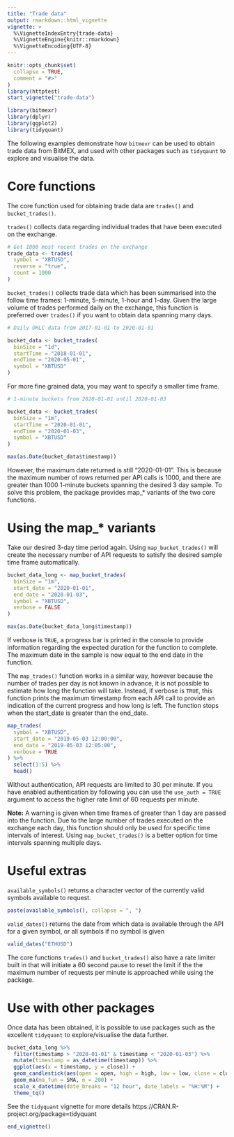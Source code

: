 ```yaml
---
title: "Trade data"
output: rmarkdown::html_vignette
vignette: >
  %\VignetteIndexEntry{trade-data}
  %\VignetteEngine{knitr::rmarkdown}
  %\VignetteEncoding{UTF-8}
---
```


```r
knitr::opts_chunk$set(
  collapse = TRUE,
  comment = "#>"
)
library(httptest)
start_vignette("trade-data")
```

```r
library(bitmexr)
library(dplyr)
library(ggplot2)
library(tidyquant)
```

The following examples demonstrate how `bitmexr` can be used to obtain trade data from BitMEX, and used with other packages such as `tidyqaunt` to explore and visualise the data.

# Core functions

The core function used for obtaining trade data are `trades()` and `bucket_trades()`.

`trades()` collects data regarding individual trades that have been executed on the exchange. 

```r
# Get 1000 most recent trades on the exchange
trade_data <- trades(
  symbol = "XBTUSD",
  reverse = "true",
  count = 1000
)
```


`bucket_trades()` collects trade data which has been summarised into the follow time frames: 1-minute, 5-minute, 1-hour and 1-day. 
Given the large volume of trades performed daily on the exchange, this function is preferred over `trades()` if you want to obtain data spanning many days.

```r
# Daily OHLC data from 2017-01-01 to 2020-01-01

bucket_data <- bucket_trades(
  binSize = "1d",
  startTime = "2018-01-01",
  endTime = "2020-05-01",
  symbol = "XBTUSD"
)
```

For more fine grained data, you may want to specify a smaller time frame.

```r
# 1-minute buckets from 2020-01-01 until 2020-01-03

bucket_data <- bucket_trades(
  binSize = "1m",
  startTime = "2020-01-01",
  endTime = "2020-01-03",
  symbol = "XBTUSD"
)

max(as.Date(bucket_data$timestamp))
```

However, the maximum date returned is still "2020-01-01". This is because the maximum number of rows returned per API calls is 1000, and there are greater than 1000 1-minute buckets spanning the desired 3 day sample.
To solve this problem, the package provides map_* variants of the two core functions.

# Using the map_* variants

Take our desired 3-day time period again. Using `map_bucket_trades()` will create the necessary number of API requests to satisfy the desired sample time frame automatically.

```r

bucket_data_long <- map_bucket_trades(
  binSize = "1m",
  start_date = "2020-01-01",
  end_date = "2020-01-03",
  symbol = "XBTUSD",
  verbose = FALSE
)

max(as.Date(bucket_data_long$timestamp))
```

If verbose is `TRUE`, a progress bar is printed in the console to provide information regarding the expected duration for the function to complete. 
The maximum date in the sample is now equal to the end date in the function.

The `map_trades()` function works in a similar way, however because the number of trades per day is not known in advance, it is not possible to estimate how long the function will take.
Instead, if verbose is `TRUE`, this function prints the maximum timestamp from each API call to provide an indication of the current progress and how long is left. 
The function stops when the start_date is greater than the end_date. 

```r
map_trades(
  symbol = "XBTUSD",
  start_date = "2019-05-03 12:00:00",
  end_date = "2019-05-03 12:05:00",
  verbose = TRUE
) %>%
  select(1:5) %>%
  head()
```

Without authentication, API requests are limited to 30 per minute. If you have enabled authentication by following you can use the `use_auth = TRUE` argument to access the higher rate limit of 60 requests per minute.

**Note:** A warning is given when time frames of greater than 1 day are passed into the function. Due to the large number of trades executed on the exchange each day, this function should only be used for specific time intervals of interest.
Using `map_bucket_trades()` is a better option for time intervals spanning multiple days.

# Useful extras

`available_symbols()` returns a character vector of the currently valid symbols available to request.

```r
paste(available_symbols(), collapse = ", ")
```

`valid_dates()` returns the date from which data is available through the API for a given symbol, or all symbols if no symbol is given

```r
valid_dates("ETHUSD")
```

The core functions `trades()` and `bucket_trades()` also have a rate limiter built in that will initiate a 60 second pause to reset the limit if the the maximum number of requests per minute is approached while using the package.

# Use with other packages

Once data has been obtained, it is possible to use packages such as the excellent `tidyquant` to explore/visualise the data further.

```r

bucket_data_long %>%
  filter(timestamp > "2020-01-01" & timestamp < "2020-01-03") %>%
  mutate(timestamp = as_datetime(timestamp)) %>%
  ggplot(aes(x = timestamp, y = close)) +
  geom_candlestick(aes(open = open, high = high, low = low, close = close)) +
  geom_ma(ma_fun = SMA, n = 200) +
  scale_x_datetime(date_breaks = "12 hour", date_labels = "%H:%M") +
  theme_tq()
```

See the `tidyquant` vignette for more details https://CRAN.R-project.org/package=tidyquant

```r
end_vignette()
```
